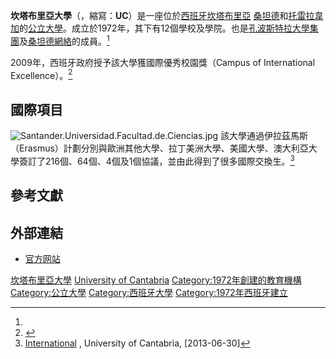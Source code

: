 {{Infobox University
| name =坎塔布里亞大學
| native_name = Universidad de Cantabria
| latin_name = Cantabriae Universitas
| image =Escudo Unican.svg
| motto =
| established = 1972年<ref>{{cite journal |title=Decreto 2566/1972, de 18 de agosto, por el que se crean las Universidades de Córdoba, Málaga y Santander |journal=[[西班牙国家官方公报|BOE]] |date=1972-09-30 |issue=235 |page=17512 |url=https://www.boe.es/buscar/doc.php?id=BOE-A-1972-1400 |language=es}}</ref>
| type = [[公立大學|公立]]
| endowment =
| staff = 1,088
| faculty =
| president =
| provost =
| principal =
| rector = José Carlos Gómez Sal
| chancellor =
| vice_chancellor =
| dean =
| head_label =
| head =
| students = 12,228
| undergrad =
| postgrad =
| doctoral = 604
| city = [[桑坦德_(西班牙)|桑坦德]]和[[托雷拉韋加|托雷拉韋加]]
| state = [[坎塔布里亞|坎塔布里亞]]
| country = [[西班牙|西班牙]]
| campus =
| free_label =
| free =
| colors =
| colours =
| mascot =
| nickname =
| affiliations =
|coordinates={{coord|43.473|N|3.801|W|display=inline, title|source:eswiki}}
| website = [http://www.unican.es/ www.unican.es/]
}}

'''坎塔布里亞大學'''（{{lang-es|'''U'''niversidad de '''C'''antabria}}，縮寫：'''UC'''）是一座位於[[西班牙|西班牙]][[坎塔布里亞|坎塔布里亞]] [[桑坦德_(西班牙)|桑坦德]]和[[托雷拉韋加|托雷拉韋加]]的[[公立大學|公立大學]]。成立於1972年，其下有12個學校及學院。也是[[孔波斯特拉大學集團|孔波斯特拉大學集團]]及[[桑坦德網絡|桑坦德網絡]]的成員。<ref name="inter"/>

2009年，西班牙政府授予該大學獲國際優秀校園獎（Campus of International Excellence）。<ref name=cei>{{cite web|author=Ministerio de Educación del Gobierno de España |url=https://web.archive.org/web/20091129084709/http://www.educacion.es/horizontales/prensa/notas/2009/11/resolucion-campus-excelencia.html |title=Resuelta la Convocatoria Campus de Excelencia Internacional|location=Madrid|date=2009|accessdate=2009-11-27|language=es}}</ref>

== 國際項目 ==

[[File:Santander.Universidad.Facultad.de.Ciencias.jpg|left]]
該大學通過伊拉茲馬斯（Erasmus）計劃分別與歐洲其他大學、拉丁美洲大學、美國大學、澳大利亞大學簽訂了216個、64個、4個及1個協議，並由此得到了很多國際交換生。<ref name="inter">[http://www.unican.es/en/university/International.htm International] {{Wayback|url=http://www.unican.es/en/university/International.htm |date=20101101143018 }}, University of Cantabria, [2013-06-30]</ref>

== 參考文獻 ==
{{Reflist}}

== 外部連結 ==

* [http://www.unican.es/en 官方网站]{{Wayback|url=http://www.unican.es/en |date=20130808215522 }} {{en icon}}{{es icon}}

{{西班牙大学}}
{{Authority control}}
{{DEFAULTSORT:Cantabria, University of}}
[[Category:坎塔布里亞大學|]]
[[Category:坎塔布里亞文化|University of Cantabria]]
[[Category:1972年創建的教育機構|Category:1972年創建的教育機構]]
[[Category:公立大學|Category:公立大學]]
[[Category:西班牙大學|Category:西班牙大學]]
[[Category:1972年西班牙建立|Category:1972年西班牙建立]]